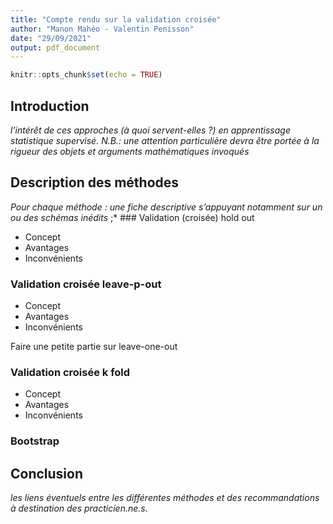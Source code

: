 ```yaml
---
title: "Compte rendu sur la validation croisée"
author: "Manon Mahéo - Valentin Penisson"
date: "29/09/2021"
output: pdf_document
---
```


```r
knitr::opts_chunk$set(echo = TRUE)
```

## Introduction 

*l'intérêt de ces approches (à quoi servent-elles ?) en apprentissage statistique supervisé. N.B.: une attention particulière devra être portée à la rigueur des objets et arguments mathématiques invoqués*



## Description des méthodes 

*Pour chaque méthode : une fiche descriptive s'appuyant notamment sur un ou des schémas inédits* ;*
### Validation (croisée) hold out

- Concept
- Avantages
- Inconvénients


### Validation croisée leave-p-out

- Concept
- Avantages
- Inconvénients

Faire une petite partie sur leave-one-out

### Validation croisée k fold

- Concept
- Avantages
- Inconvénients

### Bootstrap

## Conclusion
*les liens éventuels entre les différentes méthodes et des recommandations à destination des practicien.ne.s.*


